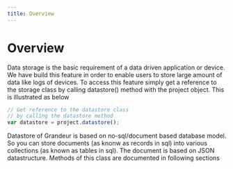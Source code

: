 ```yaml
---
title: Overview
---
```


# Overview

Data storage is the basic requirement of a data driven application or device. We have build this feature in order to enable users to store large amount of data like logs of devices. To access this feature simply get a reference to the storage class by calling datastore() method with the project object. This is illustrated as below

```js
// Get reference to the datastore class
// by calling the datastore method
var datastore = project.datastore();
```

Datastore of Grandeur is based on no-sql/document based database model. So you can store documents (as knonw as records in sql) into various collections (as known as tables in sql). The document is based on JSON datastructure. Methods of this class are documented in following sections